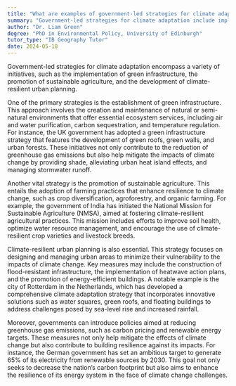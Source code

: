 ```yaml
---
title: "What are examples of government-led strategies for climate adaptation?"
summary: "Government-led strategies for climate adaptation include implementing green infrastructure, promoting sustainable agriculture, and developing climate-resilient urban planning."
author: "Dr. Liam Green"
degree: "PhD in Environmental Policy, University of Edinburgh"
tutor_type: "IB Geography Tutor"
date: 2024-05-18
---
```


Government-led strategies for climate adaptation encompass a variety of initiatives, such as the implementation of green infrastructure, the promotion of sustainable agriculture, and the development of climate-resilient urban planning.

One of the primary strategies is the establishment of green infrastructure. This approach involves the creation and maintenance of natural or semi-natural environments that offer essential ecosystem services, including air and water purification, carbon sequestration, and temperature regulation. For instance, the UK government has adopted a green infrastructure strategy that features the development of green roofs, green walls, and urban forests. These initiatives not only contribute to the reduction of greenhouse gas emissions but also help mitigate the impacts of climate change by providing shade, alleviating urban heat island effects, and managing stormwater runoff.

Another vital strategy is the promotion of sustainable agriculture. This entails the adoption of farming practices that enhance resilience to climate change, such as crop diversification, agroforestry, and organic farming. For example, the government of India has initiated the National Mission for Sustainable Agriculture (NMSA), aimed at fostering climate-resilient agricultural practices. This mission includes efforts to improve soil health, optimize water resource management, and encourage the use of climate-resilient crop varieties and livestock breeds.

Climate-resilient urban planning is also essential. This strategy focuses on designing and managing urban areas to minimize their vulnerability to the impacts of climate change. Key measures may include the construction of flood-resistant infrastructure, the implementation of heatwave action plans, and the promotion of energy-efficient buildings. A notable example is the city of Rotterdam in the Netherlands, which has developed a comprehensive climate adaptation strategy that incorporates innovative solutions such as water squares, green roofs, and floating buildings to address challenges posed by sea-level rise and increased rainfall.

Moreover, governments can introduce policies aimed at reducing greenhouse gas emissions, such as carbon pricing and renewable energy targets. These measures not only help mitigate the effects of climate change but also contribute to building resilience against its impacts. For instance, the German government has set an ambitious target to generate $65\%$ of its electricity from renewable sources by $2030$. This goal not only seeks to decrease the nation’s carbon footprint but also aims to enhance the resilience of its energy system in the face of climate change challenges.
    